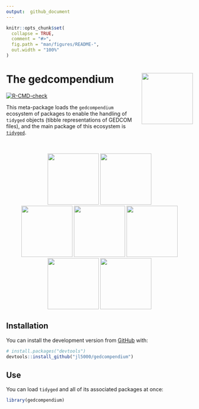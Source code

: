 ```yaml
---
output:  github_document
---
```


<!-- README.md is generated from README.Rmd. Please edit that file -->

```r
knitr::opts_chunk$set(
  collapse = TRUE,
  comment = "#>",
  fig.path = "man/figures/README-",
  out.width = "100%"
)
```

# The gedcompendium <img src='man/figures/logo.png' align="right" height="138" />

<!-- badges: start -->
[![R-CMD-check](https://github.com/jl5000/gedcompendium/workflows/R-CMD-check/badge.svg)](https://github.com/jl5000/gedcompendium/actions)
<!-- badges: end -->

This meta-package loads the `gedcompendium` ecosystem of packages to enable the handling of `tidyged` objects (tibble representations of GEDCOM files), and the main package of this ecosystem is [`tidyged`](https://jl5000.github.io/tidyged/).

<br>
<br>
<center>
<a href="https://github.com/jl5000/tidyged.internals"><img src="https://raw.githubusercontent.com/jl5000/tidyged.internals/main/man/figures/logo.png" height="138"></a> <a href="https://github.com/jl5000/tidyged"><img src="https://raw.githubusercontent.com/jl5000/tidyged/master/man/figures/logo.png" height="138"></a> 
<br>
<a href="https://github.com/jl5000/tidyged.io"><img src="https://raw.githubusercontent.com/jl5000/tidyged.io/main/man/figures/logo.png" height="138"></a> <a href="https://github.com/jl5000/gedcompendium"><img src="https://raw.githubusercontent.com/jl5000/gedcompendium/main/man/figures/logo.png" height="138"></a> <a href="https://github.com/jl5000/visged"><img src="https://raw.githubusercontent.com/jl5000/visged/master/man/figures/logo.png" height="138"></a> 
<br>
<a href="https://github.com/jl5000/autoged"><img src="https://raw.githubusercontent.com/jl5000/autoged/main/man/figures/logo.png" height="138"></a> <a href="https://github.com/jl5000/geddown"><img src="https://raw.githubusercontent.com/jl5000/geddown/main/man/figures/logo.png" height="138"></a> 
</center>

## Installation

You can install the development version from [GitHub](https://github.com/) with:

``` r
# install.packages("devtools")
devtools::install_github("jl5000/gedcompendium")
```

## Use

You can load `tidyged` and all of its associated packages at once:

```r
library(gedcompendium)
```


